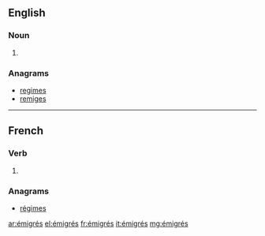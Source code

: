 {{also|emigres|emigrés|émigres|emigrês}}
==English==

===Noun===
{{head|en|noun plural form}}

# {{plural of|émigré|lang=en}}

===Anagrams===
* [[regimes#English|regimes]]
* [[remiges#English|remiges]]

----

==French==

===Verb===
{{head|fr|past participle form}}

# {{masculine plural past participle of|émigrer|lang=fr|nocat=1}}

===Anagrams===
* [[régimes#French|régimes]]

[[ar:émigrés]]
[[el:émigrés]]
[[fr:émigrés]]
[[it:émigrés]]
[[mg:émigrés]]